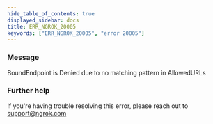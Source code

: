 ```yaml
---
hide_table_of_contents: true
displayed_sidebar: docs
title: ERR_NGROK_20005
keywords: ["ERR_NGROK_20005", "error 20005"]
---
```


### Message

BoundEndpoint is Denied due to no matching pattern in AllowedURLs

### Further help

If you're having trouble resolving this error, please reach out to [support@ngrok.com](mailto:support@ngrok.com?subject=Help%20with%20ERR_NGROK_20005)
